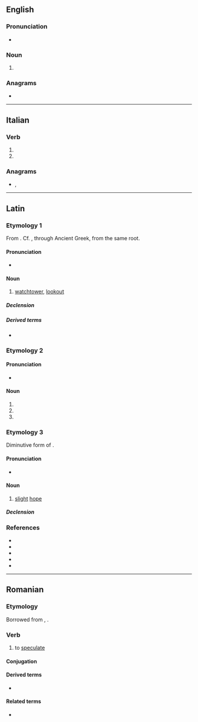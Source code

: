 {{also|spécula}}
==English==

===Pronunciation===
* {{rhymes|en|ɛkjʊlə}}

===Noun===
{{head|en|noun form}}

# {{plural of|en|speculum}}

===Anagrams===
* {{anagrams|en|a=acelpsu|capsule|laces up|scale up|scaleup|upscale}}

----

==Italian==

===Verb===
{{head|it|verb form}}

# {{inflection of|it|speculare||3|s|pres|indc}}
# {{inflection of|it|speculare||2|s|impr}}

===Anagrams===
* {{l|it|capsule}}, {{l|it|lupesca}}

----

==Latin==

===Etymology 1===
From {{m|la|speciō}}. Cf. {{m|la|scopulus}}, through Ancient Greek, from the same root.

====Pronunciation====
* {{la-IPA|specula}}

====Noun====
{{la-noun|specula<1>}}

# [[watchtower]], [[lookout]]

=====Declension=====
{{la-ndecl|specula<1>}}

=====Derived terms=====
* {{l|la|speculor}}

===Etymology 2===

====Pronunciation====
* {{la-IPA|specula}}

====Noun====
{{la-noun-form|specula}}

# {{inflection of|la|speculum||nom|p}}
# {{inflection of|la|speculum||acc|p}}
# {{inflection of|la|speculum||voc|p}}

===Etymology 3===
Diminutive form of {{m|la|spēs}}.

====Pronunciation====
* {{la-IPA|spēcula}}

====Noun====
{{la-noun|spēcula<1>}}

# [[slight]] [[hope]]

=====Declension=====
{{la-ndecl|spēcula<1>}}

===References===
* {{R:L&S}}
* {{R:Elementary Lewis}}
* {{R:du Cange}}
* {{R:Gaffiot}}
* {{R:Peck}}

----

==Romanian==

===Etymology===
Borrowed from {{bor|ro|fr|spéculer}}, {{bor|ro|la|speculari}}.

===Verb===
{{ro-verb|speculează|speculat}}

# to [[speculate]]

====Conjugation====
{{ro-conj-a-ez}}

====Derived terms====
* {{l|ro|speculare}}

====Related terms====
* {{l|ro|speculație}}